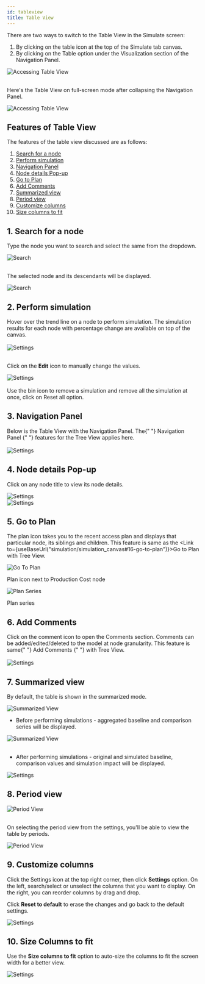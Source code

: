 ```yaml
---
id: tableview
title: Table View
---
```



There are two ways to switch to the Table View in the Simulate screen:

1. By clicking on the table icon at the top of the Simulate tab canvas.
2. By clicking on the Table option under the Visualization section of the Navigation Panel.

<div class="center">
  <Zoom>
    <img
      alt="Accessing Table View"
      src={useBaseUrl("/doc-images/simulate_tab/table_view/tvv-1.png")}
    />
  </Zoom>
</div> <br />

Here's the Table View on full-screen mode after collapsing the Navigation Panel.

<div class="center">
  <Zoom>
    <img
      alt="Accessing Table View"
      src={useBaseUrl("/doc-images/simulate_tab/table_view/tvv-2.png")}
    />
  </Zoom>
</div>

## Features of Table View

The features of the table view discussed are as follows:

1. [Search for a node](#1-search-for-a-node)     
1. [Perform simulation](#2-perform-simulation)   
1. [Navigation Panel](#3-navigation-panel)       
1. [Node details Pop-up](#4-node-details-pop-up) 
1. [Go to Plan](#5-go-to-plan)                   
1. [Add Comments](#6-add-comments)               
1. [Summarized view](#7-summarized-view)         
1. [Period view](#8-period-view)                 
1. [Customize columns](#9-customize-columns) 
1. [Size columns to fit](#10-size-columns-to-fit)    

## 1. Search for a node

Type the node you want to search and select the same from the dropdown.

<div class="center">
  <Zoom>
    <img
      alt="Search"
      src={useBaseUrl("/doc-images/simulate_tab/table_view/tvv-6.png")}
    />
  </Zoom>
</div> <br />

The selected node and its descendants will be displayed.

<div class="center">
  <Zoom>
    <img
      alt="Search"
      src={useBaseUrl("/doc-images/simulate_tab/table_view/tvv-7.png")}
    />
  </Zoom>
</div>

## 2. Perform simulation

<div style={{ textAlign: "justify" }}>
  Hover over the trend line on a node to perform simulation. The simulation
  results for each node with percentage change are available on top of the
  canvas.
</div> <br />

<div class="center">
  <Zoom>
    <img
      alt="Settings"
      src={useBaseUrl("/doc-images/simulate_tab/table_view/tvv-19.png")}
    />
  </Zoom>
</div> <br />

Click on the **Edit** icon to manually change the values.

<div class="center">
  <Zoom>
    <img
      alt="Settings"
      src={useBaseUrl("/doc-images/simulate_tab/table_view/tvv-20.png")}
    />
  </Zoom>
</div> <br />

<div style={{ textAlign: "justify" }}>
  Use the bin icon to remove a simulation and remove all the simulation at once,
  click on Reset all option.
</div>

## 3. Navigation Panel

<div style={{ textAlign: "justify" }}>
  Below is the Table View with the Navigation Panel. The{" "}
  <Link to={useBaseUrl("simulation/navigation_panel")}>
    Navigation Panel
  </Link>{" "}
  features for the Tree View applies here.
</div> <br />

<div class="center">
  <Zoom>
    <img
      alt="Settings"
      src={useBaseUrl("/doc-images/simulate_tab/table_view/tvv-18.png")}
    />
  </Zoom>
</div>

## 4. Node details Pop-up

Click on any node title to view its node details.

<div style={{ textAlign: "center" }}>
  <Zoom>
    <img
      alt="Settings"
      src={useBaseUrl("/doc-images/simulate_tab/table_view/tvv-16.png")}
    />
  </Zoom>
</div>

<div class="center">
  <Zoom>
    <img
      alt="Settings"
      src={useBaseUrl("/doc-images/simulate_tab/table_view/tvv-17.png")}
    />
  </Zoom>
</div>

## 5. Go to Plan

The plan icon takes you to the recent access plan and displays that particular node, its siblings and children. This feature is same as the <Link to={useBaseUrl("simulation/simulation_canvas#16-go-to-plan")}>Go to Plan</Link> with Tree View.

<div class="center">
  <Zoom>
    <img
      alt="Go To Plan"
      src={useBaseUrl("/doc-images/simulate_tab/table_view/plan-icon.png")}
    />
  </Zoom>
  <p>Plan icon next to Production Cost node</p>
</div>

<div class="center">
  <Zoom>
    <img
      alt="Plan Series"
      src={useBaseUrl("/doc-images/simulate_tab/table_view/plan-series.png")}
    />
  </Zoom>
  <p>Plan series</p>
</div>

## 6. Add Comments

<div style={{ textAlign: "justify" }}>
  Click on the comment icon to open the Comments section. Comments can be
  added/edited/deleted to the model at node granularity. This feature is same{" "}
  <Link to={useBaseUrl("simulation/simulation_canvas#17-add-comments")}>
    Add Comments
  </Link>{" "}
  with Tree View.
</div> <br />

<div class="center">
  <Zoom>
    <img
      alt="Settings"
      src={useBaseUrl("/doc-images/simulate_tab/table_view/tvv-13.png")}
    />
  </Zoom>
</div>

## 7. Summarized view

By default, the table is shown in the summarized mode.

<div class="center">
  <Zoom>
    <img
      alt="Summarized View"
      src={useBaseUrl("/doc-images/simulate_tab/table_view/summary.png")}
    />
  </Zoom>
</div>

- Before performing simulations - aggregated baseline and comparison series will be displayed.

<div class="center">
  <Zoom>
    <img
      alt="Summarized View"
      src={useBaseUrl("/doc-images/simulate_tab/table_view/tvv-9.png")}
    />
  </Zoom>
</div> <br />

- After performing simulations - original and simulated baseline, comparison values and simulation impact will be displayed.

<div class="center">
  <Zoom>
    <img
      alt="Settings"
      src={useBaseUrl("/doc-images/simulate_tab/table_view/tvv-10.png")}
    />
  </Zoom>
</div>

## 8. Period view

<div class="center">
  <Zoom>
    <img
      alt="Period View"
      src={useBaseUrl("/doc-images/simulate_tab/table_view/table-period.png")}
    />
  </Zoom>
</div> <br />

On selecting the period view from the settings, you'll be able to view the table by periods.

<div class="center">
  <Zoom>
    <img
      alt="Period View"
      src={useBaseUrl("/doc-images/simulate_tab/table_view/tvv-4.png")}
    />
  </Zoom>
</div>

## 9. Customize columns

Click the Settings icon at the top right corner, then click **Settings** option.
On the left, search/select or unselect the columns that you want to display.
On the right, you can reorder columns by drag and drop. 

Click **Reset to default** to erase the changes and go back to the default settings.

<div class="center">
  <Zoom>
    <img
      alt="Settings"
      src={useBaseUrl("/doc-images/simulate_tab/table_view/tvv-11.png")}
    />
  </Zoom>
</div>

## 10. Size Columns to fit

Use the **Size columns to fit** option to auto-size the columns to fit the screen width for a better view.
<div class="center">
  <Zoom>
    <img
      alt="Settings"
      src={useBaseUrl("/doc-images/simulate_tab/table_view/size-col-fit.png")}
    />
  </Zoom>
</div>
